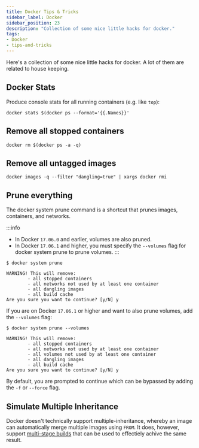 ```yaml
---
title: Docker Tips & Tricks
sidebar_label: Docker
sidebar_position: 23
description: "Collection of some nice little hacks for docker."
tags:
- Docker
- tips-and-tricks
---
```


Here's a collection of some nice little hacks for docker. A lot of them are related to house keeping.

## Docker Stats

Produce console stats for all running containers (e.g. like `top`):

```shell
docker stats $(docker ps --format='{{.Names}}'
```

## Remove all stopped containers

```shell
docker rm $(docker ps -a -q)
```

## Remove all untagged images

```shell
docker images -q --filter "dangling=true" | xargs docker rmi
```

## Prune everything

The docker system prune command is a shortcut that prunes images, containers, and networks.

:::info
- In Docker `17.06.0` and earlier, volumes are also pruned.
- In Docker `17.06.1` and higher, you must specify the `--volumes` flag for docker system prune to prune volumes.
:::

```shell
$ docker system prune

WARNING! This will remove:
        - all stopped containers
        - all networks not used by at least one container
        - all dangling images
        - all build cache
Are you sure you want to continue? [y/N] y
```

If you are on Docker `17.06.1` or higher and want to also prune volumes, add the `--volumes` flag:

```shell
$ docker system prune --volumes

WARNING! This will remove:
        - all stopped containers
        - all networks not used by at least one container
        - all volumes not used by at least one container
        - all dangling images
        - all build cache
Are you sure you want to continue? [y/N] y
```

By default, you are prompted to continue which can be bypassed by adding the `-f` or `--force` flag.

## Simulate Multiple Inheritance

Docker doesn't technically support multiple-inheritance, whereby an image can automatically merge multiple images using `FROM`. It does, however, support [multi-stage builds](/best-practices/docker#multi-stage-builds) that can be used to effectiely achive the same result.

